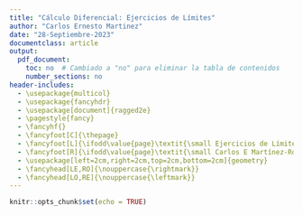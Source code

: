 ```yaml
---
title: "Cálculo Diferencial: Ejercicios de Límites"
author: "Carlos Ernesto Martinez"
date: "28-Septiembre-2023"
documentclass: article
output:
  pdf_document:
    toc: no  # Cambiado a "no" para eliminar la tabla de contenidos
    number_sections: no
header-includes:
  - \usepackage{multicol}
  - \usepackage{fancyhdr}
  - \usepackage[document]{ragged2e}
  - \pagestyle{fancy}
  - \fancyhf{}
  - \fancyfoot[C]{\thepage}
  - \fancyfoot[L]{\ifodd\value{page}\textit{\small Ejercicios de Límites}\else\textit{\small Carlos E Martínez-Rodríguez}\fi}
  - \fancyfoot[R]{\ifodd\value{page}\textit{\small Carlos E Martínez-Rodríguez}\else\textit{\small Ejercicios de Límites}\fi}
  - \usepackage[left=2cm,right=2cm,top=2cm,bottom=2cm]{geometry}
  - \fancyhead[LE,RO]{\nouppercase{\rightmark}}
  - \fancyhead[LO,RE]{\nouppercase{\leftmark}}
---
```


```r
knitr::opts_chunk$set(echo = TRUE)

```

\begin{enumerate}

\item Resolver los siguientes lìmites


\begin{enumerate}
\begin{multicols}{3}
\item $\lim_{x\to 2}\frac{x^2 - 1}{x-1}$

\item $\lim_{x\to -3}\frac{2x+5}{x+3}$

\item $\lim_{x\to 1}\frac{3x^2 - 4x - 3}{x-1}$

\item $\lim_{x\to 0}\frac{2x^2 + 3x}{x}$

\item $\lim_{x\to -1}\frac{x^3 - 1}{x^2 - 1}$

\item $\lim_{x\to 3}\frac{x^2 + 2x - 3}{x-3}$

\item $\lim_{x\to -2}\frac{3x+4}{x+2}$

\item $\lim_{x\to 2}\frac{x^3 - 2x^2 - x + 2}{x-2}$

\item $\lim_{x\to -4}\frac{2x^2 - 9x - 5}{x+4}$
\end{multicols}
\end{enumerate}


\item Resolver los siguientes lìmites


\begin{enumerate}
\begin{multicols}{3}

\item $\lim_{x\to 3}\frac{x}{x-3}$

\item $\lim_{x\to -2}\frac{x^2}{x+2}$

\item $\lim_{x\to 1}\frac{2x}{x-1}$

\item $\lim_{x\to -1}\frac{x^3}{x+1}$

\item $\lim_{x\to 5}\frac{4x}{x-5}$

\item $\lim_{x\to 0}\frac{x}{x-0}$

\item $\lim_{x\to 4}\frac{x^2}{x-4}$

\item $\lim_{x\to 2}\frac{3x}{x-2}$

\item $\lim_{x\to -3}\frac{x^3}{x+3}$
\end{multicols}
\end{enumerate}


\item Resolver los siguientes lìmites


\begin{enumerate}
\begin{multicols}{3}

\item $\lim_{x\to -2}\frac{3x}{4-x^2}$

\item $\lim_{x\to 1}\frac{x}{5-x^2}$

\item $\lim_{x\to 0}\frac{2x}{3-x^2}$

\item $\lim_{x\to -1}\frac{5x}{4-x^2}$

\item $\lim_{x\to 2}\frac{x}{x^2-5}$

\item $\lim_{x\to 3}\frac{4x}{5-x^2}$

\item $\lim_{x\to -1}\frac{2x}{x^2-9}$

\item $\lim_{x\to 0}\frac{3x}{x^2+1}$

\item $\lim_{x\to -1}\frac{6x}{x^2-4}$
\end{multicols}
\end{enumerate}

\item Resolver los siguientes lìmites


\begin{enumerate}
\begin{multicols}{3}

\item $\lim_{x\to -1}\frac{x+3}{x^2-1}$

\item $\lim_{x\to 2}\frac{x+4}{x^2-4}$

\item $\lim_{x\to 4}\frac{x+1}{x^2-16}$

\item $\lim_{x\to 2}\frac{x+5}{x^2-4}$

\item $\lim_{x\to 6}\frac{x+6}{x^2-36}$

\item $\lim_{x\to 5}\frac{x+4}{x^2-25}$

\item $\lim_{x\to 3}\frac{x+2}{x^2-9}$

\item $\lim_{x\to 8}\frac{x+5}{x^2-64}$

\item $\lim_{x\to 9}\frac{x+6}{x^2-81}$
\end{multicols}
\end{enumerate}

\item Resolver los siguientes lìmites


\begin{enumerate}
\begin{multicols}{3}

\item $\lim_{x\to 2}\frac{\sqrt{4+x^2}}{x}$

\item $\lim_{x\to 1}\frac{\sqrt{1+x^2}}{x}$

\item $\lim_{x\to 0}\frac{\sqrt{3+x^2}}{x}$

\item $\lim_{x\to -1}\frac{\sqrt{2+x^2}}{x}$

\item $\lim_{x\to 4}\frac{\sqrt{5+x^2}}{x}$

\item $\lim_{x\to 3}\frac{\sqrt{9+x^2}}{x}$

\item $\lim_{x\to 1}\frac{\sqrt{1+x^2}}{x}$

\item $\lim_{x\to 0}\frac{\sqrt{16+x^2}}{x}$

\item $\lim_{x\to -2}\frac{\sqrt{4+x^2}}{x}$
\end{multicols}
\end{enumerate}

\item Resolver los siguientes lìmites


\begin{enumerate}
\begin{multicols}{3}

\item $\lim_{x\to 2}\frac{\sqrt{x^2-4}}{x-2}$

\item $\lim_{x\to 4}\frac{\sqrt{x^2-16}}{x-4}$

\item $\lim_{x\to 1}\frac{\sqrt{x^2-1}}{x-1}$

\item $\lim_{x\to 5}\frac{\sqrt{x^2-25}}{x-5}$

\item $\lim_{x\to -2}\frac{\sqrt{x^2-4}}{x+2}$

\item $\lim_{x\to 3}\frac{\sqrt{x^2-9}}{x-3}$

\item $\lim_{x\to 4}\frac{\sqrt{x^2-16}}{x-4}$

\item $\lim_{x\to 1}\frac{\sqrt{x^2-1}}{x-1}$

\item $\lim_{x\to 5}\frac{\sqrt{x^2-25}}{x-5}$
\end{multicols}
\end{enumerate}


\item Resolver los siguientes lìmites


\begin{enumerate}
\begin{multicols}{3}
\item $\lim_{x\to 0}\left(\frac{1}{x^2}-\frac{1}{x^3}\right)$

\item $\lim_{x\to 0}\left(\frac{1}{x}-\frac{1}{x^3}\right)$

\item $\lim_{x\to 0}\left(\frac{1}{x^2}-\frac{1}{x^4}\right)$

\item $\lim_{x\to 0}\left(\frac{1}{x}-\frac{1}{x^4}\right)$

\item $\lim_{x\to 0}\left(\frac{1}{x^3}-\frac{1}{x^4}\right)$

\item $\lim_{x\to 0}\left(\frac{1}{x}-\frac{1}{x^2}\right)$

\item $\lim_{x\to 0}\left(\frac{1}{x^2}-\frac{1}{x^4}\right)$

\item $\lim_{x\to 0}\left(\frac{1}{x}-\frac{1}{x^4}\right)$

\item $\lim_{x\to 0}\left(\frac{1}{x^3}-\frac{1}{x^4}\right)$

\end{multicols}
\end{enumerate}

\item Resolver los siguientes lìmites


\begin{enumerate}
\begin{multicols}{3}

\item $\lim_{x\to 0}\frac{3x^2-2x^3}{4x^3+x^2}$

\item $\lim_{x\to 0}\frac{x^3-2x^2}{3x^4-5x^2}$

\item $\lim_{x\to 0}\frac{x^4-4x^3}{5x^5-2x^2}$

\item $\lim_{x\to 0}\frac{6x^3-5x^4}{x^2-3x^5}$

\item $\lim_{x\to 0}\frac{x^3-6x^4}{2x^5+4x^2}$

\item $\lim_{x\to 0}\frac{x^3-2x^4}{3x^5-5x^2}$

\item $\lim_{x\to 0}\frac{x^4-4x^5}{5x^6-2x^3}$

\item $\lim_{x\to 0}\frac{6x^3-5x^4}{x^2-3x^6}$

\item $\lim_{x\to 0}\frac{x^4-6x^5}{2x^6+4x^3}$
\end{multicols}
\end{enumerate}

\item Resolver los siguientes lìmites


\begin{enumerate}
\begin{multicols}{3}

\item $\lim_{x\to 2}\left(\frac{1}{x}-\frac{3}{x^2-4}\right)$

\item $\lim_{x\to 3}\left(\frac{2}{x+1}-\frac{4}{x^2-9}\right)$

\item $\lim_{x\to 1}\left(\frac{5}{x-2}-\frac{2}{x^2-1}\right)$

\item $\lim_{x\to -2}\left(\frac{1}{x+2}-\frac{2}{x^2-1}\right)$

\item $\lim_{x\to -1}\left(\frac{4}{x+1}-\frac{1}{x^2-4}\right)$

\item $\lim_{x\to -3}\left(\frac{2}{x+1}-\frac{4}{x^2-9}\right)$

\item $\lim_{x\to 2}\left(\frac{5}{x-2}-\frac{2}{x^2-1}\right)$

\item $\lim_{x\to -2}\left(\frac{1}{x+2}-\frac{2}{x^2-1}\right)$

\item $\lim_{x\to -1}\left(\frac{4}{x+1}-\frac{1}{x^2-4}\right)$
\end{multicols}
\end{enumerate}

\item Resolver los siguientes lìmites


\begin{enumerate}
\begin{multicols}{3}


\item $\lim_{x\to 1}\frac{x^3+5x^2+6x}{x^2-3x+2}$

\item $\lim_{x\to 3}\frac{x^3+8x^2+12x}{x^2-4x+3}$

\item $\lim_{x\to 5}\frac{x^3+4x^2+3x}{x^2-2x-15}$

\item $\lim_{x\to 2}\frac{x^3+10x^2+25x}{x^2-5x+6}$

\item $\lim_{x\to 1}\frac{x^3+7x^2+10x}{x^2-3x+2}$

\item $\lim_{x\to 3}\frac{x^3+8x^2+12x}{x^2-4x+3}$

\item $\lim_{x\to -3}\frac{x^3+4x^2+3x}{x^2-2x-15}$

\item $\lim_{x\to 2}\frac{x^3+10x^2+25x}{x^2-5x+6}$

\item $\lim_{x\to 2}\frac{x^3+7x^2+10x}{x^2-3x+2}$


\end{multicols}
\end{enumerate}

\item Resolver los siguientes lìmites


\begin{enumerate}
\begin{multicols}{3}


\item $\lim_{x\to -5}\frac{3}{x^2+7x+10}$

\item $\lim_{x\to 3}\frac{2}{x^2-6x+9}$

\item $\lim_{x\to -4}\frac{4}{x^2+9x+20}$

\item $\lim_{x\to 3}\frac{6}{x^2-0x+21}$

\item $\lim_{x\to -5}\frac{7}{x^2+5x}$

\item $\lim_{x\to 3}\frac{4}{x^2+4x-21}$

\item $\lim_{x\to 9}\frac{2}{x^2+8x-9}$

\item $\lim_{x\to 3}\frac{6}{x^2+8x-15}$

\item $\lim_{x\to 0}\frac{7}{x^2+3x}$
\end{multicols}
\end{enumerate}

\item Resolver los siguientes lìmites


\begin{enumerate}
\begin{multicols}{3}


\item $\lim_{x\to 4}\frac{\sqrt{x}-3}{x-4}$

\item $\lim_{x\to 2}\frac{\sqrt{x}-2}{x-4}$

\item $\lim_{x\to 4}\frac{\sqrt{x}-2}{x^2-16}$

\item $\lim_{x\to 1}\frac{\sqrt{x}+1}{x^2-1}$

\item $\lim_{x\to 4}\frac{\sqrt{x}+2}{x^3-64}$

\item $\lim_{x\to 4}\frac{\sqrt{x}-2}{x-4}$

\item $\lim_{x\to 4}\frac{\sqrt{x}-2}{x^2-16}$

\item $\lim_{x\to 4}\frac{\sqrt{x}+1}{x^2-12x+32}$

\item $\lim_{x\to 4}\frac{\sqrt{x}+2}{x^2-64}$
\end{multicols}
\end{enumerate}

\item Resolver los siguientes lìmites


\begin{enumerate}
\begin{multicols}{3}


\item $\lim_{x\to -2}\frac{x^2+6x+9}{x+2}$

\item $\lim_{x\to 1}\frac{x^2+3x+2}{x-1}$

\item $\lim_{x\to -1}\frac{x^2+5x+6}{x+1}$

\item $\lim_{x\to -4}\frac{x^2+2x+1}{x+4}$

\item $\lim_{x\to -2}\frac{x^2+7x+12}{x+2}$

\item $\lim_{x\to 1}\frac{x^2+3x+2}{x-1}$

\item $\lim_{x\to -1}\frac{x^2+5x+6}{x+1}$

\item $\lim_{x\to -4}\frac{x^2+2x+1}{x+4}$

\item $\lim_{x\to -2}\frac{x^2+7x+12}{x+2}$
\end{multicols}
\end{enumerate}

\item Resolver los siguientes lìmites


\begin{enumerate}
\begin{multicols}{3}


\item $\lim_{x\to 16}\frac{x-11}{\sqrt{x}-4}$

\item $\lim_{x\to 4}\frac{x-8}{\sqrt{x}-2}$

\item $\lim_{x\to 1}\frac{x-10}{\sqrt{x}+1}$

\item $\lim_{x\to 1}\frac{x-7}{\sqrt{x}+4}$

\item $\lim_{x\to 25}\frac{x-12}{\sqrt{x}-5}$

\item $\lim_{x\to 4}\frac{x-8}{\sqrt{x}-2}$

\item $\lim_{x\to 1}\frac{x-10}{\sqrt{x}+1}$

\item $\lim_{x\to 9}\frac{x-7}{\sqrt{x}+4}$

\item $\lim_{x\to 25}\frac{x-12}{\sqrt{x}-5}$
\end{multicols}
\end{enumerate}

\item Resolver los siguientes lìmites


\begin{enumerate}
\begin{multicols}{3}


\item $\lim_{x\to 5}\frac{x-4}{\sqrt{x-4}-1}$

\item $\lim_{x\to 15}\frac{x-6}{\sqrt{x-6}-3}$

\item $\lim_{x\to 3}\frac{x-3}{\sqrt{x-3}}$

\item $\lim_{x\to 23}\frac{x-7}{\sqrt{x-7}-4}$

\item $\lim_{x\to 4}\frac{x-2}{\sqrt{x-2}-1}$

\item $\lim_{x\to 15}\frac{x-6}{\sqrt{x-6}-3}$

\item $\lim_{x\to 3}\frac{x-3}{\sqrt{x-3}}$

\item $\lim_{x\to 23}\frac{x-7}{\sqrt{x-7}-4}$

\item $\lim_{x\to 3}\frac{x-2}{\sqrt{x-2}-1}$
\end{multicols}
\end{enumerate}

\item Resolver los siguientes lìmites


\begin{enumerate}
\begin{multicols}{3}


\item $\lim_{x\to 1}\frac{\sqrt{x+5}-2}{x-1}$

\item $\lim_{x\to 2}\frac{\sqrt{x+3}-4}{x-2}$

\item $\lim_{x\to 11}\frac{\sqrt{x+2}-5}{x-11}$

\item $\lim_{x\to 7}\frac{\sqrt{x+6}-1}{x-7}$

\item $\lim_{x\to 4}\frac{\sqrt{x+1}-6}{x-4}$

\item $\lim_{x\to 6}\frac{\sqrt{x+3}-4}{x-6}$

\item $\lim_{x\to 12}\frac{\sqrt{x+2}-5}{x-12}$

\item $\lim_{x\to 3}\frac{\sqrt{x+6}-1}{x-3}$

\item $\lim_{x\to 5}\frac{\sqrt{x+1}-6}{x-5}$
\end{multicols}
\end{enumerate}

\item Resolver los siguientes lìmites


\begin{enumerate}
\begin{multicols}{3}


\item $\lim_{x\to 5}\frac{x+2}{x-1}$

\item $\lim_{x\to -3}\frac{2x+5}{x+3}$

\item $\lim_{x\to 1}\frac{3x^2 - 4x - 3}{x-1}$

\item $\lim_{x\to 0}\frac{2x^2 + 3x}{x}$

\item $\lim_{x\to -1}\frac{x^3 - 1}{x^2 - 1}$

\item $\lim_{x\to 2}\frac{x^2 + 2x - 3}{x-2}$

\item $\lim_{x\to -4}\frac{3x+4}{x+4}$

\item $\lim_{x\to 2}\frac{4x^2 - 5x - 6}{x-2}$

\item $\lim_{x\to 0}\frac{5x^2 + 6x}{x}$

\item $\lim_{x\to 1}\frac{x^3 - 3x^2 + 2x}{x-1}$


\end{multicols}
\end{enumerate}


\end{enumerate}